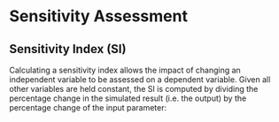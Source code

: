 # Sensitivity Assessment

## Sensitivity Index (SI) 

Calculating a sensitivity index allows the impact of changing an independent variable to be assessed on a dependent variable. Given all other variables are held constant, the SI is computed by dividing the percentage change in the simulated result (i.e. the output) by the percentage change of the input parameter:

<center>
\begin{equation}
SI = \frac{(Output_{new}-Output_{original})/Output_{original}}{(Parameter_{new}-Parameter_{original})/Parameter_{original}}
(\#eq:05-2)
\end{equation}
</center>
